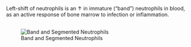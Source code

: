 Left-shift of neutrophils is an ↑ in immature ("band") neutrophils in blood, as an active response of bone marrow to infection or inflammation.\
\

![Band and Segmented Neutrophils](/resources/left-shift.jpg)
